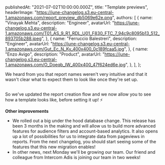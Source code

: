 
  publishedAt: "2021-07-02T10:00:00.000Z",
  title: "Template previews",
  headerImage:
    "https://june-changelog.s3.eu-central-1.amazonaws.com/report_preview_db5069e62e.png",
  authors: [
    {
      name: "Vinayak Mehta",
      description: "Engineer",
      avatarUrl:
        "https://june-changelog.s3.eu-central-1.amazonaws.com/T01_AS_9_R1_RDL_U01_F830_FTC_7_94c9c8095b13_512_893705b288.jpeg",
    },
    {
      name: "Ferruccio Balestreri",
      description: "Engineer",
      avatarUrl:
        "https://june-changelog.s3.eu-central-1.amazonaws.com/Gut_Ec_N_Ky_400x400_0c189fcaa5.jpg",
    },
    {
      name: "Enzo Avigo",
      description: "Product",
      avatarUrl:
        "https://june-changelog.s3.eu-central-1.amazonaws.com/O_Doeqb_IW_400x400_47f624ed6e.jpg",
    },
  ],
};

We heard from you that report names weren't very intuitive and that it wasn't clear what to expect them to look like once they're set up.

<br />
So we've updated the report creation flow and we now allow you to see how a template
looks like, before setting it up! ⚡️

<br />

**Other improvements**

- We rolled out a big under the hood database change. This release has been 3 months in the making and will allow us to build more advanced features for audience filters and account-based analytics. It also opens up a lot of possibilities for us to integrate data from pageviews in reports. From the next changelog, you should start seeing some of the features that this new migration enables!
- In other news, next Monday we'll be growing our team. Our friend and colleague from Intercom Adis is joining our team in two weeks!

